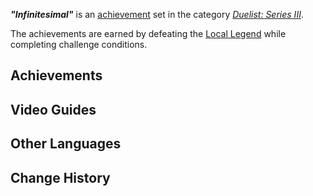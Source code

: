 {{Achievement Set Infobox
|title        = "Infinitesimal"
|primogems    = {{Achievement/Primogems|"Infinitesimal" (Achievement)}}
|total        = {{Achievement/Total|"Infinitesimal" (Achievement)}}
|category     = Duelist: Series III
}}
'''''"Infinitesimal"''''' is an [[achievement]] set in the category ''[[Duelist: Series III]]''. 

The achievements are earned by defeating the [[Local Legend]] {{Enemy|Eroding Avatar of Lava|text="Infinitesimal" &mdash; A Fiery Stone Gathers No Moss}} while completing challenge conditions.

==Achievements==
{{Achievements by Category Table|"Infinitesimal" (Achievement)}}
<!--
==Notes==

==Trivia==
-->

==Video Guides==


==Other Languages==
{{Other Languages
|en       = "Infinitesimal"
|zhs      = 「微末」
|zhs_rm   = 
|zht      = 「微末」
|zht_rm   = 
|zh_tl    = 
|ja       = 「微末」
|ja_rm    = "Bimatsu"
|ja_tl    = 
|ko       = 「조약돌」
|ko_tl    = 
|es       = Infinitesimal
|es_tl    = Infinitesimal
|fr       = Infinitésimal
|fr_tl    = Infinitesimal
|ru       = «Ничтожный»
|ru_tl    = 
|th       = "Infinitesimal"
|vi       = "Tí Nị"
|vi_tl    = 
|de       = „Winzling“
|de_tl    = 
|id       = "Infinitesimal"
|pt       = "Infinitesimal"
|tr       = "Sonsuz Küçük"
|tr_tl    = 
|it       = "Infinitesimale"
|it_tl    = 
}}

==Change History==
{{Change History|5.5}}
<!--
==References==
{{Reflist}}
-->